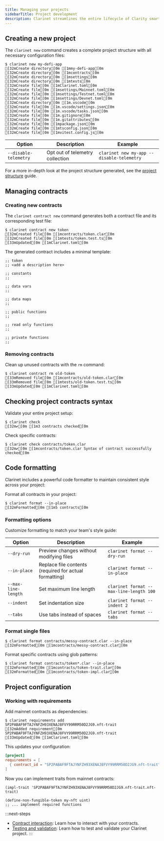 ```yaml
---
title: Managing your projects
sidebarTitle: Project development
description: Clarinet streamlines the entire lifecycle of Clarity smart contract development. From project initialization to contract management and code formatting, you'll have all the tools needed for professional development.
---
```


## Creating a new project

The `clarinet new` command creates a complete project structure with all necessary configuration files:

```terminal
$ clarinet new my-defi-app
[32mCreate directory[0m [1mmy-defi-app[0m
[32mCreate directory[0m [1mcontracts[0m
[32mCreate directory[0m [1msettings[0m
[32mCreate directory[0m [1mtests[0m
[32mCreate file[0m [1mClarinet.toml[0m
[32mCreate file[0m [1msettings/Mainnet.toml[0m
[32mCreate file[0m [1msettings/Testnet.toml[0m
[32mCreate file[0m [1msettings/Devnet.toml[0m
[32mCreate directory[0m [1m.vscode[0m
[32mCreate file[0m [1m.vscode/settings.json[0m
[32mCreate file[0m [1m.vscode/tasks.json[0m
[32mCreate file[0m [1m.gitignore[0m
[32mCreate file[0m [1m.gitattributes[0m
[32mCreate file[0m [1mpackage.json[0m
[32mCreate file[0m [1mtsconfig.json[0m
[32mCreate file[0m [1mvitest.config.js[0m
```

| Option | Description | Example |
|--------|-------------|---------|
| `--disable-telemetry` | Opt out of telemetry collection | `clarinet new my-app --disable-telemetry` |

For a more in-depth look at the project structure generated, see the [project structure](/tools/clarinet/project-structure) guide.

## Managing contracts

### Creating new contracts

The `clarinet contract new` command generates both a contract file and its corresponding test file:

```terminal
$ clarinet contract new token
[32mCreated file[0m [1mcontracts/token.clar[0m
[32mCreated file[0m [1mtests/token.test.ts[0m
[33mUpdated[0m [1mClarinet.toml[0m
```

The generated contract includes a minimal template:

```clarity contracts/token.clar
;; token
;; <add a description here>

;; constants
;;

;; data vars
;;

;; data maps
;;

;; public functions
;;

;; read only functions
;;

;; private functions
;;
```

### Removing contracts

Clean up unused contracts with the `rm` command:

```terminal
$ clarinet contract rm old-token
[33mRemoved file[0m [1mcontracts/old-token.clar[0m
[33mRemoved file[0m [1mtests/old-token.test.ts[0m
[33mUpdated[0m [1mClarinet.toml[0m
```

## Checking project contracts syntax

Validate your entire project setup:

```terminal
$ clarinet check
[32m✔[0m [1m3 contracts checked[0m
```

Check specific contracts:

```terminal
$ clarinet check contracts/token.clar
[32m✔[0m [1mcontracts/token.clar Syntax of contract successfully checked[0m
```

## Code formatting

Clarinet includes a powerful code formatter to maintain consistent style across your project:

Format all contracts in your project:

```terminal
$ clarinet format --in-place
[32mFormatted[0m [1m5 contracts[0m
```


### Formatting options

Customize formatting to match your team's style guide:

| Option | Description | Example |
|--------|-------------|---------|
| `--dry-run` | Preview changes without modifying files | `clarinet format --dry-run` |
| `--in-place` | Replace file contents (required for actual formatting) | `clarinet format --in-place` |
| `--max-line-length` | Set maximum line length | `clarinet format --max-line-length 100` |
| `--indent` | Set indentation size | `clarinet format --indent 2` |
| `--tabs` | Use tabs instead of spaces | `clarinet format --tabs` |


### Format single files

```terminal
$ clarinet format contracts/messy-contract.clar --in-place
[32mFormatted[0m [1mcontracts/messy-contract.clar[0m
```

Format specific contracts using glob patterns:

```terminal
$ clarinet format contracts/token*.clar --in-place
[32mFormatted[0m [1mcontracts/token-trait.clar[0m
[32mFormatted[0m [1mcontracts/token-impl.clar[0m
```

## Project configuration

### Working with requirements

Add mainnet contracts as dependencies:

```terminal
$ clarinet requirements add SP2PABAF9FTAJYNFZH93XENAJ8FVY99RRM50D2JG9.nft-trait
[32mAdded requirement[0m SP2PABAF9FTAJYNFZH93XENAJ8FVY99RRM50D2JG9.nft-trait
[33mUpdated[0m [1mClarinet.toml[0m
```

This updates your configuration:

```toml Clarinet.toml
[project]
requirements = [
  { contract_id = "SP2PABAF9FTAJYNFZH93XENAJ8FVY99RRM50D2JG9.nft-trait" }
]
```

Now you can implement traits from mainnet contracts:

```clarity contracts/my-nft.clar
(impl-trait 'SP2PABAF9FTAJYNFZH93XENAJ8FVY99RRM50D2JG9.nft-trait.nft-trait)

(define-non-fungible-token my-nft uint)
;; ... implement required functions
```


:::next-steps
- [Contract interaction](/tools/clarinet/contract-interaction): Learn how to interact with your contracts.
- [Testing and validation](/tools/clarinet/validation-and-analysis): Learn how to test and validate your Clarinet project.
:::
